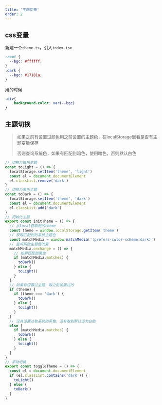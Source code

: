 ```yaml
---
title: '主题切换'
order: 2
---
```


## css变量

新建一个`theme.ts`，引入`index.tsx`

```css
:root {
  --bgc: #ffffff;
}
.dark {
  --bgc: #17181a;
}
```

用的时候

```css
.div{
	background-color: var(--bgc)
}
```

## 主题切换

> 如果之前有设置过颜色用之前设置的主题色，在localStorage里看是否有主题变量保存
>
> 否则查询系统色，如果有匹配到暗色，使用暗色，否则默认白色

```js
// 切换为白色主题
const toLight = () => {
  localStorage.setItem('theme', 'light')
  const el = document.documentElement
  el.classList.remove('dark')
}
// 切换为黑色主题
const toDark = () => {
  localStorage.setItem('theme', 'dark')
  const el = document.documentElement
  el.classList.add('dark')
}
// 初始化主题
export const initTheme = () => {
  // 从local获取到的theme
  const theme = window.localStorage.getItem('theme')
  // 获取匹配到的系统主题色
  const matchMedia = window.matchMedia('(prefers-color-scheme:dark)')
  // 监听系统主题色改变
  matchMedia.onchange = () => {
    // 如果匹配到黑色
    if (matchMedia.matches) {
      toDark()
    } else {
      toLight()
    }
  }
  // 如果有设置过主题，取之前设置过的
  if (theme) {
    if (theme === 'dark') {
      toDark()
    } else {
      toLight()
    }
  }
  // 没有设置过取系统的黑色，没有取到默认设为白色
  else {
    if (matchMedia.matches) {
      toDark()
    } else {
      toLight()
    }
  }
}
// 手动切换
export const toggleTheme = () => {
  const el = document.documentElement
  if (el.classList.contains('dark')) {
    toLight()
  } else {
    toDark()
  }
}
```

